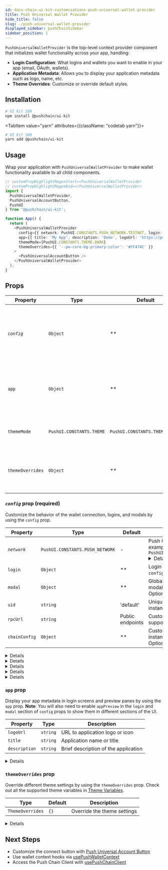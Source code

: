 ```yaml
---
id: docs-chain-ui-kit-customizations-push-universal-wallet-provider
title: Push Universal Wallet Provider
hide_title: false
slug: ./push-universal-wallet-provider
displayed_sidebar: pushChainSidebar
sidebar_position: 1
---
```


<head>
  <title>Push Universal Wallet Provider | Customizations | UI Kit | Push Chain Docs</title>
</head>


<!-- Content Start -->

`PushUniversalWalletProvider` is the top-level context provider component that initializes wallet functionality across your app, handling:

- **Login Configuration**: What logins and wallets you want to enable in your app (email, OAuth, wallets).
- **Application Metadata**: Allows you to display your application metadata such as logo, name, etc.
- **Theme Overrides**: Customize or override default styles.

## Installation

<Tabs className="codetabs" groupId="quickstart-examples">
  <TabItem value="npm" attributes={{className: "codetab npm"}} default>

```bash
# UI Kit SDK
npm install @pushchain/ui-kit
```

  </TabItem>

  <TabItem value="yarn" attributes={{className: "codetab yarn"}}>

```bash
# UI Kit SDK
yarn add @pushchain/ui-kit
```

  </TabItem>
</Tabs>

## Usage

Wrap your application with `PushUniversalWalletProvider` to make wallet functionality available to all child components.

```typescript live
// customPropHighlightRegexStart=<PushUniversalWalletProvider
// customPropHighlightRegexEnd=</PushUniversalWalletProvider>
import {
  PushUniversalWalletProvider,
  PushUniversalAccountButton,
  PushUI
} from '@pushchain/ui-kit';

function App() {
  return (
    <PushUniversalWalletProvider
      config={{ network: PushUI.CONSTANTS.PUSH_NETWORK.TESTNET, login: { appPreview: true }}}
      app={{ title: 'My App', description: 'Demo', logoUrl: 'https://push.org/cute.jpg' }}
      themeMode={PushUI.CONSTANTS.THEME.DARK}
      themeOverrides={{ '--pw-core-bg-primary-color': '#FF474C' }}
    >
      <PushUniversalAccountButton />
    </PushUniversalWalletProvider>
  );
}
```

## Props

<PushAPIReference>

| Property         | Type                     | Default                        | Description                                                                                                                                                                                                            |
| ---------------- | ------------------------ | ------------------------------ | ---------------------------------------------------------------------------------------------------------------------------------------------------------------------------------------------------------------------- |
| _`config`_       | `Object`                 | _\*\*_                         | Used to configure the wallet connection, logins, and modals. _\*\*_ See `config` prop for more info.                                                                                                                   |
| `app`            | `Object`                 | _\*\*_                         | Used to display your application metadata such as logo, name, etc. _\*\*_ See `app` prop for more info.                                                                                                                |
| `themeMode`      | `PushUI.CONSTANTS.THEME` | `PushUI.CONSTANTS.THEME.LIGHT` | Theme mode to apply, you can use `LIGHT` or `DARK` option. <Details summary="PushUI.CONSTANTS.THEME" className="alert alert--minimal-api-table">`PushUI.CONSTANTS.THEME.LIGHT` `PushUI.CONSTANTS.THEME.DARK`</Details> |
| `themeOverrides` | `Object`                 | _\*\*_                         | Used to override default styles. _\*\*_ See `themeOverrides` prop for more info.                                                                                                                                       |

</PushAPIReference>

### _`config`_ prop (required)

Customize the behavior of the wallet connection, logins, and modals by using the `config` prop.

<PushAPIReference>

| Property      | Type                            | Default          | Description                                                                                                                                                                                                                                                                                                                 |
| ------------- | ------------------------------- | ---------------- | --------------------------------------------------------------------------------------------------------------------------------------------------------------------------------------------------------------------------------------------------------------------------------------------------------------------------- |
| _`network`_   | `PushUI.CONSTANTS.PUSH_NETWORK` | -                | Push Chain network to connect to. For example: `PushUI.CONSTANTS.PUSH_NETWORK.TESTNET` <Details summary="PushUI.CONSTANTS.PUSH_NETWORK" className="alert alert--minimal-api-table">`PushUI.CONSTANTS.PUSH_NETWORK.TESTNET` `PushUI.CONSTANTS.PUSH_NETWORK.TESTNET_DONUT` `PushUI.CONSTANTS.PUSH_NETWORK.LOCALNET`</Details> |
| `login`       | `Object`                        | _\*\*_           | Login method configuration. _\*\*_ See `config.login` Options.                                                                                                                                                                                                                                                              |
| `modal`       | `Object`                        | _\*\*_           | Global defaults for login and connected modal instances. _\*\*_ See `config.modal` Options.                                                                                                                                                                                                                                 |
| `uid`         | `string`                        | 'default'        | Unique identifier for this provider. instance                                                                                                                                                                                                                                                                               |
| `rpcUrl`      | `string`                        | Public endpoints | Custom JSON-RPC endpoint for supported chains.                                                                                                                                                                                                                                                                              |
| `chainConfig` | `Object`                        | _\*\*_           | Custom settings to configure the SDK instance. _\*\*_ See `config.chainConfig` Options.                                                                                                                                                                                                                                     |

</PushAPIReference>

<Details summary="`config.login` Options" className="alert alert--minimal code">

<PushAPIReference showRequiredNotice={false}>

| Property               | Type                                     | Default                                               | Description                                                                                                                                                                                                                                        |
| ---------------------- | ---------------------------------------- | ----------------------------------------------------- | -------------------------------------------------------------------------------------------------------------------------------------------------------------------------------------------------------------------------------------------------- |
| `loginLayout`          | `PushUI.CONSTANTS.LOGIN.LAYOUT`          | `PushUI.CONSTANTS.LOGIN.LAYOUT.SIMPLE`                | Login modal layout type. <Details summary="PushUI.CONSTANTS.LOGIN.LAYOUT" className="alert alert--minimal-api-table">`PushUI.CONSTANTS.LOGIN.LAYOUT.SIMPLE` `PushUI.CONSTANTS.LOGIN.LAYOUT.SPLIT`</Details>                                        |
| `appPreview`           | `boolean`                                | `false`                                               | Show app preview in modal                                                                                                                                                                                                                          |
| `bgImage`              | `string`                                 | `null`                                                | Background image for the login modal                                                                                                                                                                                                               |
| `connectedLayout`      | `PushUI.CONSTANTS.CONNECTED.LAYOUT`      | `PushUI.CONSTANTS.CONNECTED.HOVER`                    | Connected modal layout type. <Details summary="PushUI.CONSTANTS.CONNECTED.LAYOUT" className="alert alert--minimal-api-table">`PushUI.CONSTANTS.CONNECTED.LAYOUT.FULL` `PushUI.CONSTANTS.CONNECTED.HOVER`</Details>                                 |
| `connectedInteraction` | `PushUI.CONSTANTS.CONNECTED.INTERACTION` | `PushUI.CONSTANTS.CONNECTED.INTERACTION.INTERACTIVE` | Connected modal outside interaction type. <Details summary="PushUI.CONSTANTS.CONNECTED.INTERACTION" className="alert alert--minimal-api-table">`PushUI.CONSTANTS.CONNECTED.INTERACTION.INTERACTABLE` `PushUI.CONSTANTS.INTERACTION.BLUR`</Details> |

</PushAPIReference>

</Details>

<Details summary="`config.login.wallet` Options" className="alert alert--minimal code">

<PushAPIReference showRequiredNotice={false}>

| Property  | Type                       | Default              | Description                                                                                                                                                                                                                                                                                       |
| --------- | -------------------------- | -------------------- | ------------------------------------------------------------------------------------------------------------------------------------------------------------------------------------------------------------------------------------------------------------------------------------------------- |
| `enabled` | `boolean`                  | `true`               | Allow external wallet connections                                                                                                                                                                                                                                                                 |
| `chains`  | `PushUI.CONSTANTS.CHAIN[]` | All supported chains | You can choose to enable specific chains by passing them in an array. <Details summary="PushUI.CONSTANTS.CHAIN" className="alert alert--minimal-api-table">`PushUI.CONSTANTS.CHAIN.ETHEREUM_SEPOLIA` `PushUI.CONSTANTS.CHAIN.SOLANA_DEVNET` `PushUI.CONSTANTS.CHAIN.PUSH_TESTNET_DONUT`</Details> |

</PushAPIReference>

</Details>

<Details summary="`config.modal` Options" className="alert alert--minimal code">

<PushAPIReference showRequiredNotice={false}>

| Property               | Type                                     | Default                                               | Description                                                                                                                                                                                                                                        |
| ---------------------- | ---------------------------------------- | ----------------------------------------------------- | -------------------------------------------------------------------------------------------------------------------------------------------------------------------------------------------------------------------------------------------------- |
| `loginLayout`          | `PushUI.CONSTANTS.LOGIN.LAYOUT`          | `PushUI.CONSTANTS.LOGIN.LAYOUT.SIMPLE`                | Login modal layout type. <Details summary="PushUI.CONSTANTS.LOGIN.LAYOUT" className="alert alert--minimal-api-table">`PushUI.CONSTANTS.LOGIN.LAYOUT.SIMPLE` `PushUI.CONSTANTS.LOGIN.LAYOUT.SPLIT`</Details>                                        |
| `appPreview`           | `boolean`                                | `false`                                               | Show app preview in modal                                                                                                                                                                                                                          |
| `bgImage`              | `string`                                 | `null`                                                | Background image for the login modal                                                                                                                                                                                                               |
| `connectedLayout`      | `PushUI.CONSTANTS.CONNECTED.LAYOUT`      | `PushUI.CONSTANTS.CONNECTED.HOVER`                    | Connected modal layout type. <Details summary="PushUI.CONSTANTS.CONNECTED.LAYOUT" className="alert alert--minimal-api-table">`PushUI.CONSTANTS.CONNECTED.LAYOUT.FULL` `PushUI.CONSTANTS.CONNECTED.HOVER`</Details>                                 |
| `connectedInteraction` | `PushUI.CONSTANTS.CONNECTED.INTERACTION` | `PushUI.CONSTANTS.CONNECTED.INTERACTION.INTERACTABLE` | Connected modal outside interaction type. <Details summary="PushUI.CONSTANTS.CONNECTED.INTERACTION" className="alert alert--minimal-api-table">`PushUI.CONSTANTS.CONNECTED.INTERACTION.INTERACTABLE` `PushUI.CONSTANTS.INTERACTION.BLUR`</Details> |

</PushAPIReference>

</Details>

<Details summary="`config.chainConfig` Options" className="alert alert--minimal code">

<PushAPIReference showRequiredNotice={false}>

| Property     | Type      | Default | Description                                                              |
| ------------ | --------- | ------- | ------------------------------------------------------------------------ |
| `rpcUrls`      | `Partial<Record<CHAIN, string>>` | `{}`  | Custom RPC URLs mapped by chain IDs.                                             |
| `blockExplorers`     | `Partial<Record<CHAIN, string[]>` | `{[CHAIN.PUSH_TESTNET_DONUT]: ['https://donut.push.network']}`  | Custom block explorer URLs mapped by chain IDs.  |
| `printTraces`     | `boolean`  | `false`  | When true, console logs the internal trace logs for debugging requests to nodes |

</PushAPIReference>

</Details>

<Details summary="Live Playground: Creating basic and advanced config" className="alert alert--live-play alert-top-pad-20">

<Tabs className="liveplaytab" groupId="integrate-push-wallet">

  <TabItem value="basic" label="Basic" default>

```jsx live
// customPropHighlightRegexStart=walletConfig\s=
// customPropHighlightRegexEnd=<PushUniversalWalletProvider
// customPropMinimized='false'
// Import necessary components from @pushchain/ui-kit
import {
  PushUniversalWalletProvider,
  PushUniversalAccountButton,
  PushUI,
} from '@pushchain/ui-kit';

function App() {
  // Define Wallet Config
  const walletConfig = {
    network: PushUI.CONSTANTS.PUSH_NETWORK.TESTNET, // network to connect to
  };

  return (
    <PushUniversalWalletProvider config={walletConfig}>
      {/* Your app logic */}

      {/* Push Universal Wallet Button to show the functionality */}
      <PushUniversalAccountButton />
    </PushUniversalWalletProvider>
  );
}
```

</TabItem>

<TabItem value="advanced" label="Advanced">

```jsx live
// customPropHighlightRegexStart=walletConfig\s=
// customPropHighlightRegexEnd=<PushUniversalWalletProvider
// customPropMinimized='false'
// Import necessary components from @pushchain/ui-kit
import {
  PushUniversalWalletProvider,
  PushUniversalAccountButton,
  PushUI,
} from '@pushchain/ui-kit';

function App() {
  // Define Wallet Config
  const walletConfig = {
    network: PushUI.CONSTANTS.PUSH_NETWORK.TESTNET, // network to connect to
    login: {
      // login options to choose from
      email: true,
      google: false, // disable google login
      wallet: {
        enabled: true, // enable external wallet login
        chains: [
          PushUI.CONSTANTS.CHAIN.ETHEREUM_SEPOLIA,
          PushUI.CONSTANTS.CHAIN.SOLANA_DEVNET,
          PushUI.CONSTANTS.CHAIN.PUSH_TESTNET_DONUT,
        ],
      },
      appPreview: true, // enable app preview to be shown inside login modal. Need to provide app metadata as well
    },
    modal: {
      loginLayout: PushUI.CONSTANTS.LOGIN.LAYOUT.SIMPLE, // login modal layout type
      connectedLayout: PushUI.CONSTANTS.CONNECTED.LAYOUT.FULL, // connected modal layout type
      appPreview: true, // enable app preview to be shown inside modal. Meed to provide app metadata as well
    },
    uid: 'your-uid', // unique identifier, only used if multiple wallet needs to be connected
    rpcURL: '<INFURA_RPC_URL>', // custom rpc url to connect to
    chainConfig: {}, // custom chain config to pass to push chain client if needed
  };

  return (
    <PushUniversalWalletProvider config={walletConfig}>
      {/* Your app logic */}

      {/* Push Universal Wallet Button to show the functionality */}
      <PushUniversalAccountButton uid='your-uid' />
    </PushUniversalWalletProvider>
  );
}
```

</TabItem>

</Tabs>

</Details>

### `app` prop

Display your app metadata in login screens and preview panes by using the `app` prop. **Note**: You will also need to enable `appPreview` in the `login` and `modal` section of `config` props to show them in different sections of the UI.

<PushAPIReference showRequiredNotice={false}>

| Property      | Type     | Description                          |
| ------------- | -------- | ------------------------------------ |
| `logoUrl`     | `string` | URL to application logo or icon      |
| `title`       | `string` | Application name or title            |
| `description` | `string` | Brief description of the application |

</PushAPIReference>

<Details summary="Live Playground: Creating your app metadata" className="alert alert--live-play alert-top-pad-20">

```jsx live
// customPropHighlightRegexStart=appMetadata\s=
// customPropHighlightRegexEnd=<PushUniversalWalletProvider
// customPropMinimized='false'
// Import necessary components from @pushchain/ui-kit
import {
  PushUniversalWalletProvider,
  PushUniversalAccountButton,
  PushUI,
} from '@pushchain/ui-kit';

function App() {
  // Define Wallet Config
  const walletConfig = {
    network: PushUI.CONSTANTS.PUSH_NETWORK.TESTNET, // network to connect to
  };

  // Define Your App Preview
  const appMetadata = {
    logoUrl:
      'https://plus.unsplash.com/premium_photo-1746731481770-08b2f71661d0?q=80&w=2671&auto=format&fit=crop&ixlib=rb-4.1.0&ixid=M3wxMjA3fDB8MHxwaG90by1wYWdlfHx8fGVufDB8fHx8fA%3D%3D',
    title: 'Test App Title',
    description: 'Test App Description',
  };

  return (
    <PushUniversalWalletProvider config={walletConfig} app={appMetadata}>
      {/* Your app logic */}

      {/* Push Universal Wallet Button to show the functionality */}
      <PushUniversalAccountButton />
    </PushUniversalWalletProvider>
  );
}
```

</Details>

### `themeOverrides` prop

Override different theme settings by using the `themeOverrides` prop. Check out all the supported theme variables in [Theme Variables](/docs/chain/ui-kit/customizations/theme-variables/).

<PushAPIReference showRequiredNotice={false}>

| Type             | Default | Description                 |
| ---------------- | ------- | --------------------------- |
| `ThemeOverrides` | `{}`    | Override the theme settings |

</PushAPIReference>

<Details summary="Live Playground: Customizing your theme" className="alert alert--live-play alert-top-pad-20">

```jsx live
// customPropHighlightRegexStart=themeOverrides={{
// customPropHighlightRegexEnd=}}
// customPropMinimized='false'
// Import necessary components from @pushchain/ui-kit
import {
  PushUniversalWalletProvider,
  PushUniversalAccountButton,
  PushUI,
} from '@pushchain/ui-kit';

function App() {
  // Define Wallet Config
  const walletConfig = {
    network: PushUI.CONSTANTS.PUSH_NETWORK.TESTNET,
  };

  return (
    <PushUniversalWalletProvider
      config={walletConfig}
      themeOverrides={{
        '--pw-core-bg-primary-color': '#FF474C',
        '--pw-core-font-family': 'Inter',
        '--pw-core-text-primary-color': '#fff',
        '--pw-core-text-secondary-color': '#F5F6F8',
        '--pw-core-btn-border-radius': '15px',
      }}
    >
      <PushUniversalAccountButton />
    </PushUniversalWalletProvider>
  );
}
```

</Details>

## Next Steps

- Customize the connect button with [Push Universal Account Button](/docs/chain/ui-kit/customizations/push-universal-account-button/)
- Use wallet context hooks via [usePushWalletContext](/docs/chain/ui-kit/customizations/use-push-wallet-context/)
- Access the Push Chain Client with [usePushChainClient](/docs/chain/ui-kit/customizations/use-push-chain-client/)
